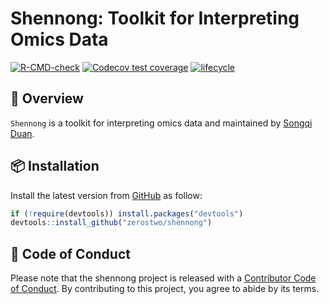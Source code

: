 
# Shennong: Toolkit for Interpreting Omics Data

<!-- badges: start -->

[![R-CMD-check](https://github.com/zerostwo/shennong/actions/workflows/R-CMD-check.yaml/badge.svg)](https://github.com/zerostwo/shennong/actions/workflows/R-CMD-check.yaml)
[![Codecov test
coverage](https://codecov.io/gh/zerostwo/shennong/branch/main/graph/badge.svg)](https://app.codecov.io/gh/zerostwo/shennong?branch=main)
[![lifecycle](https://img.shields.io/badge/lifecycle-Experimental-important.svg)](https://lifecycle.r-lib.org/articles/stages.html)
<!-- badges: end -->

<!-- README.md is generated from README.Rmd. Please edit that file -->

## 🤪 Overview

`Shennong` is a toolkit for interpreting omics data and maintained by
[Songqi Duan](https://blog.catplot.com).

## 📦 Installation

Install the latest version from
[GitHub](https://github.com/zerostwo/shennong) as follow:

``` r
if (!require(devtools)) install.packages("devtools")
devtools::install_github("zerostwo/shennong")
```

## 🧩 Code of Conduct

Please note that the shennong project is released with a [Contributor
Code of
Conduct](https://contributor-covenant.org/version/2/1/CODE_OF_CONDUCT.html).
By contributing to this project, you agree to abide by its terms.
